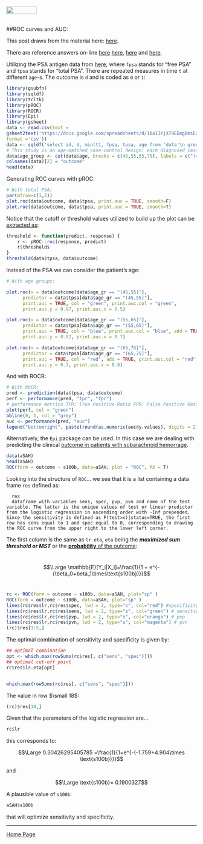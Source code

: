 <br>
<a href="http://rinterested.github.io/statistics/index.html">
<img HEIGHT="20" WIDTH="80" src="https://cloud.githubusercontent.com/assets/9312897/10556783/a27a26fa-745c-11e5-9b1a-2d5bd737387a.PNG"></a>
<br><br>

##ROC curves and AUC:

This post draws from the material here: [here](https://www.google.com/url?sa=t&rct=j&q=&esrc=s&source=web&cd=21&cad=rja&uact=8&ved=0ahUKEwinjdHJ_oLLAhWBmR4KHTY8Axs4FBAWCBswAA&url=http%3A%2F%2Fr-es.org%2Fdl1192&usg=AFQjCNFxRXWxz4SWoOgzIFn_jzIAGKxNsQ&sig2=ELFkO23EgdBPH_6GjEkVvA).

There are reference answers on-line [here](https://www.unc.edu/courses/2010fall/ecol/563/001/docs/lectures/lecture21.htm) [here](http://stats.stackexchange.com/q/14153/67822), [here](http://stats.stackexchange.com/a/85413/67822) and [here](http://stackoverflow.com/q/23131897/4089351).

Utilizing the PSA antigen data from [here](http://research.fhcrc.org/content/dam/stripe/diagnostic-biomarkers-statistical-center/files/psa2b.csv), where `fpsa` stands for "free PSA" and `tpsa` stands for "total PSA". There are repeated measures in time `t` at different `age`-s. The outcome is `d` and is coded as `0` or `1`:

```r
library(gsubfn)
library(sqldf)
library(tcltk)
library(pROC)
library(ROCR)
library(Epi)
library(gsheet)
data <- read.csv(text = 
gsheet2text('https://docs.google.com/spreadsheets/d/1ba1IYjX79EEmgBmsEzZgNs6Joe4v-SECWZUhbfhewhc/edit?usp=sharing',
format ='csv'))
data <- sqldf("select id, d, min(t), fpsa, tpsa, age from 'data'\n group by id")
# This study is an age-matched case-control design: each diagnosed case was assigned a control matched to case by date of birth. There are 70 non diagnosed and 71 diagnosed:
data$age_group <- cut(data$age, breaks = c(45,55,65,75), labels = c("(45,55]","(55,65]","(65,75]"))
colnames(data)[2] = "outcome"
head(data)
```


Generating ROC curves with pROC:

```r
# With total PSA:
par(mfrow=c(1,2))
plot.roc(data$outcome, data$tpsa, print.auc = TRUE, smooth=F)
plot.roc(data$outcome, data$tpsa, print.auc = TRUE, smooth=T)
```

Notice that the cutoff or threshold values utilized to build up the plot can be [extracted as](http://stackoverflow.com/a/35115425/4089351):

```r
threshold <- function(predict, response) {
    r <- pROC::roc(response, predict)
    r$thresholds
}
threshold(data$tpsa, data$outcome)
```

Instead of the PSA we can consider the patient's age:

```r
# With age groups:

plot.roc(x = data$outcome[data$age_gr == "(45,55]"], 
      predictor = data$tpsa[data$age_gr == "(45,55]"], 
      print.auc = TRUE, col = "green", print.auc.col = "green", 
      print.auc.y = 0.97, print.auc.x = 0.5)

plot.roc(x = data$outcome[data$age_gr == "(55,65]"], 
      predictor = data$tpsa[data$age_gr == "(55,65]"], 
      print.auc = TRUE, col = "blue", print.auc.col = "blue", add = TRUE, 
      print.auc.y = 0.82, print.auc.x = 0.7)

plot.roc(x = data$outcome[data$age_gr == "(65,75]"], 
      predictor = data$tpsa[data$age_gr == "(65,75]"], 
      print.auc = TRUE, col = "red", add = TRUE, print.auc.col = "red", 
      print.auc.y = 0.7, print.auc.x = 0.8)
```

And with ROCR:

```r
# With ROCR:
pred <- prediction(data$tpsa, data$outcome)
perf <- performance(pred, "tpr", "fpr")
# performance metrics TPR: True Positive Ratio FPR: False Positive Ratio
plot(perf, col = "green")
abline(0, 1, col = "grey")
auc <- performance(pred, "auc")
legend("bottomright", paste(round(as.numeric(auc@y.values), digits = 2)), col = c("green"), pch = c(3))
```


Alternatively, the `Epi` package can be used. In this case we are dealing with predicting the clinical [outcome in patients with subarachnoid hemorrage](http://link.springer.com/article/10.1007%2Fs00134-009-1641-y).

```r
data(aSAH)
head(aSAH)
ROC(form = outcome ~ s100b, data=aSAH, plot = "ROC", MX = T)
```

Looking into the structure of `ROC`... we see that it is a list containing a data frame `res` defined as:

      res	
      dataframe with variables sens, spec, pvp, pvn and name of the test   variable. The latter is the unique values of test or linear predictor from the logistic regression in ascending order with -Inf prepended. Since the sensitivity is defined as P(test>x)|status=TRUE, the first row has sens equal to 1 and spec equal to 0, corresponding to drawing the ROC curve from the upper right to the lower left corner.

The first column is the same as `lr.eta`, `eta` being the ***maximized sum threshold or MST*** or the [**probability** of the outcome](http://rinterested.github.io/statistics/logistic_regression.html):

<br>
$$\Large \mathbb{E}[Y_i|X_i]=\frac{1}{1 + e^{-(\beta_0+beta_1\times\text{s100b})}}$$
<br>

```r
rc <- ROC(form = outcome ~ s100b, data=aSAH, plot="sp" )
ROC(form = outcome ~ s100b, data=aSAH, plot="sp" )
lines(rc$res$lr,rc$res$spec, lwd = 2, type="s", col="red") #specificity
lines(rc$res$lr,rc$res$sens, lwd = 2, type="s", col="green") # sensitivity
lines(rc$res$lr,rc$res$pvp, lwd = 2, type="s", col="orange") # pvp
lines(rc$res$lr,rc$res$pvn, lwd = 2, type="s", col="magenta") # pvn
(rc)$res[1:5,]
```


The optimal combination of sensitivity and specificity is given by:

```r
## optimal combination
opt <- which.max(rowSums(rc$res[, c("sens", "spec")]))
## optimal cut-off point 
rc$res$lr.eta[opt]


which.max(rowSums(rc$res[, c("sens", "spec")]))
```


The value in row $\small 18$:

```r
(rc)$res[18,]
```

Given that the parameters of the logistic regression are...


```r
rc$lr
```


this corresponds to:

$$\Large 0.30426295405785 =\frac{1}{1+e^{-(-1.759+4.904\times \text{s100b})}}$$

and

$$\Large \text{s100b}= 0.1900327$$

A plausible value of `s100b`:

```r
aSAH$s100b
```

that will optimize sensitivity and specificity.

---

<a href="http://rinterested.github.io/statistics/index.html">Home Page</a>
